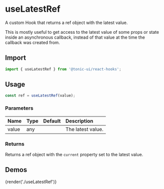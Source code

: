 # useLatestRef

A custom Hook that returns a ref object with the latest value.

This is mostly useful to get access to the latest value of some props or state inside an asynchronous callback, instead of that value at the time the callback was created from.

## Import

```js
import { useLatestRef } from '@tonic-ui/react-hooks';
```

## Usage

```js
const ref = useLatestRef(value);
```

### Parameters

| Name | Type | Default | Description |
| :--- | :--- | :------ | :---------- |
| value | any | | The latest value. |

### Returns

Returns a ref object with the `current` property set to the latest value.

## Demos

{render('./useLatestRef')}
